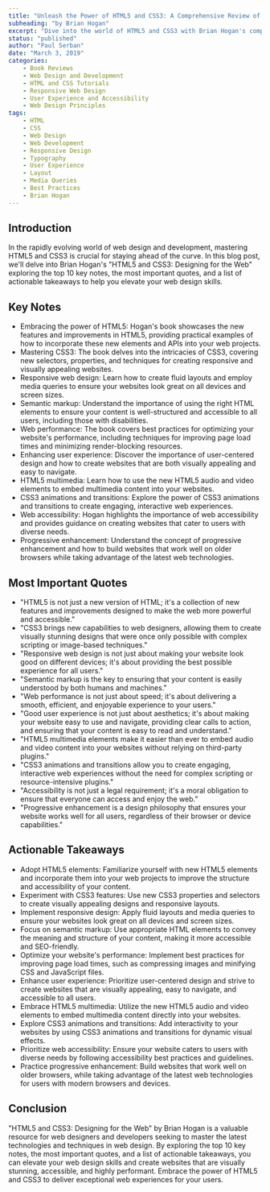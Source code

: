 ```yaml
---
title: "Unleash the Power of HTML5 and CSS3: A Comprehensive Review of 'Designing for the Web' "
subheading: "by Brian Hogan"
excerpt: "Dive into the world of HTML5 and CSS3 with Brian Hogan's comprehensive guide, 'Designing for the Web.' Learn top techniques, essential quotes, and takeaways for modern web design success."
status: "published"
author: "Paul Serban"
date: "March 3, 2019"
categories:
    - Book Reviews
    - Web Design and Development
    - HTML and CSS Tutorials
    - Responsive Web Design
    - User Experience and Accessibility
    - Web Design Principles
tags:
    - HTML
    - CSS
    - Web Design
    - Web Development
    - Responsive Design
    - Typography
    - User Experience
    - Layout
    - Media Queries
    - Best Practices
    - Brian Hogan
---
```


## Introduction
In the rapidly evolving world of web design and development, mastering HTML5 and CSS3 is crucial for staying ahead of the curve. In this blog post, we'll delve into Brian Hogan's "HTML5 and CSS3: Designing for the Web" exploring the top 10 key notes, the most important quotes, and a list of actionable takeaways to help you elevate your web design skills.

## Key Notes
- Embracing the power of HTML5: Hogan's book showcases the new features and improvements in HTML5, providing practical examples of how to incorporate these new elements and APIs into your web projects.
- Mastering CSS3: The book delves into the intricacies of CSS3, covering new selectors, properties, and techniques for creating responsive and visually appealing websites.
- Responsive web design: Learn how to create fluid layouts and employ media queries to ensure your websites look great on all devices and screen sizes.
- Semantic markup: Understand the importance of using the right HTML elements to ensure your content is well-structured and accessible to all users, including those with disabilities.
- Web performance: The book covers best practices for optimizing your website's performance, including techniques for improving page load times and minimizing render-blocking resources.
- Enhancing user experience: Discover the importance of user-centered design and how to create websites that are both visually appealing and easy to navigate.
- HTML5 multimedia: Learn how to use the new HTML5 audio and video elements to embed multimedia content into your websites.
- CSS3 animations and transitions: Explore the power of CSS3 animations and transitions to create engaging, interactive web experiences.
- Web accessibility: Hogan highlights the importance of web accessibility and provides guidance on creating websites that cater to users with diverse needs.
- Progressive enhancement: Understand the concept of progressive enhancement and how to build websites that work well on older browsers while taking advantage of the latest web technologies.

## Most Important Quotes
- "HTML5 is not just a new version of HTML; it's a collection of new features and improvements designed to make the web more powerful and accessible."
- "CSS3 brings new capabilities to web designers, allowing them to create visually stunning designs that were once only possible with complex scripting or image-based techniques."
- "Responsive web design is not just about making your website look good on different devices; it's about providing the best possible experience for all users."
- "Semantic markup is the key to ensuring that your content is easily understood by both humans and machines."
- "Web performance is not just about speed; it's about delivering a smooth, efficient, and enjoyable experience to your users."
- "Good user experience is not just about aesthetics; it's about making your website easy to use and navigate, providing clear calls to action, and ensuring that your content is easy to read and understand."
- "HTML5 multimedia elements make it easier than ever to embed audio and video content into your websites without relying on third-party plugins."
- "CSS3 animations and transitions allow you to create engaging, interactive web experiences without the need for complex scripting or resource-intensive plugins."
- "Accessibility is not just a legal requirement; it's a moral obligation to ensure that everyone can access and enjoy the web."
- "Progressive enhancement is a design philosophy that ensures your website works well for all users, regardless of their browser or device capabilities."

## Actionable Takeaways
- Adopt HTML5 elements: Familiarize yourself with new HTML5 elements and incorporate them into your web projects to improve the structure and accessibility of your content.
- Experiment with CSS3 features: Use new CSS3 properties and selectors to create visually appealing designs and responsive layouts.
- Implement responsive design: Apply fluid layouts and media queries to ensure your websites look great on all devices and screen sizes.
- Focus on semantic markup: Use appropriate HTML elements to convey the meaning and structure of your content, making it more accessible and SEO-friendly.
- Optimize your website's performance: Implement best practices for improving page load times, such as compressing images and minifying CSS and JavaScript files.
- Enhance user experience: Prioritize user-centered design and strive to create websites that are visually appealing, easy to navigate, and accessible to all users.
- Embrace HTML5 multimedia: Utilize the new HTML5 audio and video elements to embed multimedia content directly into your websites.
- Explore CSS3 animations and transitions: Add interactivity to your websites by using CSS3 animations and transitions for dynamic visual effects.
- Prioritize web accessibility: Ensure your website caters to users with diverse needs by following accessibility best practices and guidelines.
- Practice progressive enhancement: Build websites that work well on older browsers, while taking advantage of the latest web technologies for users with modern browsers and devices.

## Conclusion
"HTML5 and CSS3: Designing for the Web" by Brian Hogan is a valuable resource for web designers and developers seeking to master the latest technologies and techniques in web design. By exploring the top 10 key notes, the most important quotes, and a list of actionable takeaways, you can elevate your web design skills and create websites that are visually stunning, accessible, and highly performant. Embrace the power of HTML5 and CSS3 to deliver exceptional web experiences for your users.